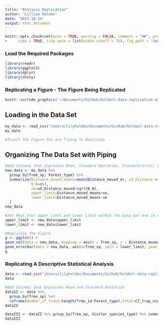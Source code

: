 ```yaml
---
title: "Analysis Replication"
author: "Lillian Holden"
date: "2023-10-14"
output: html_document
---
```


```r
knitr::opts_chunk$set(echo = TRUE, warning = FALSE, comment = "##", prompt = TRUE,
+     tidy = TRUE, tidy.opts = list(width.cutoff = 75), fig.path = "img/")
```

### Load the Required Packages
```r
library(readr)
library(ggplot2)
library(dplyr)
library(shiny)
```


### Replicating a Figure - The Figure Being Replicated 
```r
knitr::include_graphics('~/Documents/GitHub/holdenl-data-replication-assignment/Figure.png')
```

## Loading in the Data Set 
```r
my_data <- read_csv("/Users/lilyholden/Documents/GitHub/holdenl-data-replication-assignment/Distance_moved.csv", show_col_types = TRUE)
my_data
```
```r
#Insert the Figure You are Trying to Replicate
```

## Organizing The Data Set with Piping 
```r
#Add Columns that Expresses Mean, Standard Deviation, Standard Error, Upper Limit, and Lower Limit and Organizes it by Tree Species and Forest Type
new_data <- my_data %>%  
  group_by(Tree_sp, Forest_type) %>%  
  summarize(Distance_moved_means=mean(Distance_moved_m), sd_Distance_moved=sd(Distance_moved_m),  
            N_N=n(),  
            se=sd_Distance_moved/sqrt(N_N),  
            upper_limit=Distance_moved_means+se,  
            lower_limit=Distance_moved_means-se
  )  
new_data
```
```r
#Set What Your Upper Limit and Lower Limit within the Data Set Are in Order to Plot Error Bars ??? Do I need to do this? I don't think I do... 
upper_limit <- new_data$upper_limit
lower_limit <- new_data$lower_limit
```

```r
#Replicate the Figure 
g <- ggplot() + 
geom_col(data = new_data, mapping = aes(x = Tree_sp, y = Distance_moved_means, group=Forest_type, fill = Forest_type), colour = "black", position = "dodge") +
geom_errorbar(data = new_data, aes(x=Tree_sp, ymin = lower_limit, ymax = upper_limit, fill= Forest_type), width=.2, position=position_dodge(.9)) 
g
```

### Replicating A Descriptive Statistical Analysis

```r
data <- read_csv("/Users/lilyholden/Documents/GitHub/holdenl-data-replication-assignment/Visits_seedpredators_CT.csv", show_col_types = FALSE)
data
```

```r
#Add Columns that Expresses Mean and Standard Deviation
dataII <- data %>%  
  group_by(Tree_sp) %>%  
  reframe(Number_of_trees=length(Tree_id~Forest_type),Total=CT_trap_nights, Min=min(CT_trap_nights), Max=max(CT_trap_nights), Visitor_species_type=Body_size, Total_visits=Num_visits, Mean_trap_nights=mean(CT_trap_nights)^-1, Sd_trap_nights=sd(CT_trap_nights)^-1)
dataII
```
```r
dataIII <- dataII %>% group_by(Tree_sp, Visitor_species_type) %>% summarize_if(is.numeric, sum)
dataIII
```

